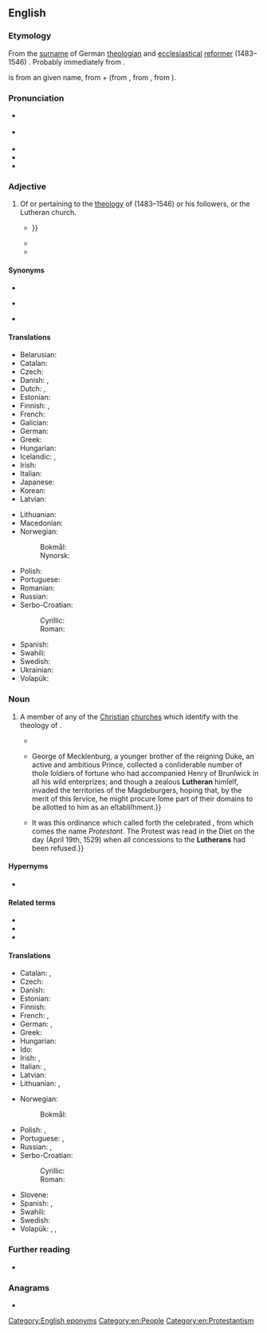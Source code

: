 {{also|lutheran}}
==English==
{{was wotd|2017|October|31}}

===Etymology===
From the [[surname]] of German [[theologian]] and [[ecclesiastical]] [[reformer]] {{w|Martin Luther}} (1483–1546) {{suffix|en||an}}. Probably immediately from {{der|en|RL.|Lutheranus}}.

{{m|en|Luther}} is from an {{etyl|goh|en}} given name, from {{m|goh|liut||people}} + {{m|goh|heri||army}} (from {{der|en|gem-pro|*harjaz||army; commander, warrior}}, from {{der|en|ine-pro|*kóryos||war; troops}}, from {{m|ine-pro|*ker-||army}}).

===Pronunciation===
* {{a|RP}} {{IPA|en|/ˈluːθəɹ(ə)n/|/ˈluːθɹ(ə)n/}}
* {{a|GA}} {{IPA|en|/ˈluθəɹən/|/ˈluθɹən/}}
* {{audio|en|en-us-Lutheran.ogg|Audio (GA)}}
* {{audio|en|en-au-Lutheran.ogg|Audio (AU)}}
* {{hyphenation|en|Lu|ther|an}}

===Adjective===
{{en-adj}}

# {{lb|en|Christianity}} Of or pertaining to the [[theology]] of {{w|Martin Luther}} (1483–1546) or his followers, or the Lutheran church.
#: {{ux|en|A '''Lutheran''' understanding of the [[Lord's Supper|Lord’s Supper]] is not the same as that of other denominations.}}
#* {{quote-book|en|author=D. Fulke [''i.e.'', {{w|William Fulke}}]|title=A Briefe Confutation, of a Popish Discourse: Lately Set Forth, and Presumptuously Dedicated to the Queenes Most Excellent Maiestie: By Iohn Howlet [pseudonym; {{w|Robert Persons}}], or Some Other Birde of the Night, vnder that Name. Contayning Certaine Reasons, why Papistes Refuse to Come to Church, which Reasons are here Inserted and Set Downe at Large, with Their Generall Answeres|location=London|publisher=Printed [by Thomas Dawson] for George Byshop|year=1581|section=folio 12, recto and verso|sectionurl=https://books.google.com/books?id=FutCAQAAMAAJ&pg=PA12-IA1|oclc=931154147|passage=[I]f when Luther firſt began to teach new doctrine, the catholiks at that time had not vouchſafed to giue him the [[hearing|hering]], but had auoided his prechings & [[privy|preuy]] couenticles, ther had not bin now in the worlde, either '''Lutheran''', Swinglian, Calueniſt, Puritan, Anabaptiſt, Trinetarie, Family of loue, Adamite, or the lyke: whereof now there are ſo many thouſands abroad, al ſpringing of that firſt ſecte, and troubling at this day the whole worlde, {{...}}}}
#* {{quote-journal|en|title=Extract of a Letter from the Rev. Mr. {{smallcaps|Gunther}}, Minister at Wodonoy Bujerack, in the Russian Government of Saratow, on the Wolga, in Asia, to the Rev. Dr. {{smallcaps|Burckhardt}}, London|magazine=[[w:Evangelical Magazine|The Evangelical Magazine]]|location=London|publisher=Printed by and for T. Chapman, No. 151 [[w:Fleet Street|Fleet-Street]]|month=August|year=1798|volume=VI|page=309|pageurl=https://books.google.com/books?id=5hMEAAAAQAAJ&pg=PA309|oclc=220733602|passage=On the borders of that river [the [[Volga]]] 104 colonies have ſettled, conſiſting of Germans, who emigrated to thoſe parts in the years of dearth and famine. Theſe colonies have already three Calviniſt, and four '''Lutheran''' ministers.}}
#* {{quote-book|en|author=Ringo Ringvee|chapter=Religion and Nation-building in Estonia: Some Perspectives on Secular Society|editors=Greg Simons and David Westerlund|title=Religion, Politics and Nation-building in Post-Communist Countries|series=Post-Soviet Politics|location=Farnham, Surrey; Burlington, Vt.|publisher={{w|Ashgate Publishing}}|year=2015|page=151|pageurl=https://books.google.com/books?id=LGrVBgAAQBAJ&pg=PA151|isbn=978-1-4724-4969-6|passage=[A] number of '''Lutheran''' priests were involved in the activities of the EHS [Estonian Heritage Society]. The EELC &#91;{{w|Estonian Evangelical Lutheran Church}}&#93; identified itself again as 'the people's church' and stressed the connection between the '''Lutheran''' Church and Estonian national identity, although the alleged connection with radical nationalism is an exaggeration.}}

====Synonyms====
* {{l|en|Evangelical Lutheran}}
* {{l|en|Lutheranist}} {{qualifier|uncommon}}
* {{l|en|Lutherist}} {{qualifier|one sense|uncommon}}

====Translations====
{{trans-top|pertaining to the theology of Martin Luther or his followers, or the Lutheran church}}
* Belarusian: {{t|be|лютэранскі|sc=Cyrl}}
* Catalan: {{t|ca|luterà}}
* Czech: {{t+|cs|luteránský}}
* Danish: {{t|da|lutheransk}}, {{t|da|luthersk}}
* Dutch: {{t|nl|lutheraans}}, {{t+|nl|luthers}}
* Estonian: {{t+|et|luterlik}}
* Finnish: {{t+|fi|luterilainen}}, {{t+|fi|evankelis-luterilainen}}
* French: {{t+|fr|luthérien}}
* Galician: {{t|gl|luterano|m}}
* German: {{t+|de|lutherisch}}
* Greek: {{t+|el|λουθηρανικός}}
* Hungarian: {{t+|hu|lutheránus}}
* Icelandic: {{t|is|lúterskur}}, {{t|is|lútherskur}}
* Irish: {{t|ga|Liútarach}}
* Italian: {{t+|it|luterano}}
* Japanese: {{t|ja|ルター派|alt=ルター派の|tr=Rutā-ha no}}
* Korean: {{t|ko|루터교회|alt=루터교회의|tr=Ruteo-gyohoe-ui}}
* Latvian: {{t|lv|luterisks}}
{{trans-mid}}
* Lithuanian: {{t|lt|liuteroniškas}}
* Macedonian: {{t|mk|лутерански|sc=Cyrl}}
* Norwegian:
*: Bokmål: {{t|nb|luthersk}}
*: Nynorsk: {{t|nn|luthersk}}
* Polish: {{t+|pl|luterański}}
* Portuguese: {{t+|pt|luterano}}
* Romanian: {{t+|ro|luteran}}
* Russian: {{t+|ru|лютеранский}}
* Serbo-Croatian:
*: Cyrillic: {{t|sh|лутѐра̄нскӣ|sc=Cyrl}}
*: Roman: {{t+|sh|lutèrānskī}}
* Spanish: {{t+|es|luterano}}
* Swahili: {{t|sw|Kilutheri}}
* Swedish: {{t+|sv|luthersk}}
* Ukrainian: {{t+|uk|лютера́нський|m}}
* Volapük: {{t|vo|luterik}}
{{trans-bottom}}

===Noun===
{{en-noun}}

# {{lb|en|Christianity}} A member of any of the [[Christian]] [[church]]es which identify with the theology of {{w|Martin Luther}}.
#: {{ux|en|The split between the '''Lutherans''' and the Roman Catholics began with the [[w:Diet of Worms#Edict of Worms|Edict of Worms]] in 1521.}}
#* {{quote-book|en|author=William Rainolds [''i.e.'', [[w:William Reynolds (theologian)|William Reynolds]]]|chapter=VVherein is Refelled{{sic|Repelled?}} M. VV. Ansvvere to Certaine Places of S[aint] [[w:John Chrysostom|Chrysostome]] Touching the Real Presence and Sacrifice|title=A Refvtation of Svndry Reprehensions, Cavils, and False Sleightes, by which M. [[w:William Whitaker (theologian)|[William] Whitaker]] Laboureth to Deface the Late English Translation and Catholike Annotations of the New Testament, and the Booke of Discouery of Heretical Corruptions|location=Paris|publisher=[s.n.]|year=1583|pages=222–223|pageurl=https://books.google.com/books?id=g9M7AAAAcAAJ&pg=PA223|oclc=8433986|passage=[I]f you had bene but ſo conuerſante in Caluine &#91;{{w|John Calvin}}&#93; as your profeſsion requireth, you could not ſo far haue bene ouerſeene in this eaſie diſtinction knowen to Catholike, '''Lutheran''' and [[Zwinglian|Zuinglian]], although when Caluine wrote thus, perhaps he was more then halfe a '''Lutheran''', and not ſo far gone in [[Zwinglianism|Zuinglianiſme]] as after.}}
#* {{quote-book|en|author=William Robertson|authorlink=William Robertson (historian)|chapter=The Siege of Magdeburg [marginal note]|title=The History of the Reign of the [[w:Charles V, Holy Roman Emperor|Emperor Charles V]]|edition=new|location=London|publisher=Printed for [[w:William Strahan (publisher)|W[illiam] Strahan]]; [[w:Thomas Cadell (publisher)|T[homas] Cadell]], in the [[w:Strand, London|Strand]]; Edinburgh: J. Balfour|year=1772|volume=IV|section=book X|page=40|pageurl=https://books.google.com/books?id=BrfBqGHLzVQC&pg=PA40|oclc=969042486|passage={{...}} George of Mecklenburg, a younger brother of the reigning Duke, an active and ambitious Prince, collected a conſiderable number of thoſe ſoldiers of fortune who had accompanied Henry of Brunſwick in all his wild enterprizes; and though a zealous '''Lutheran''' himſelf, invaded the territories of the Magdeburgers, hoping that, by the merit of this ſervice, he might procure ſome part of their domains to be allotted to him as an eſtabliſhment.}}
#* {{quote-book|en|author=Thomas M[artin] Lindsay|authorlink=Thomas Martin Lindsay|chapter=From the Diet of Speyer, 1526, to the Religious Peace of Augsburg, 1555|title=A History of the Reformation|series=International Theological Library|location=New York, N.Y.|publisher={{w|Charles Scribner's Sons}}|year=1906|volume=I (The Reformation in Germany from Its Beginning to the Religious Peace of Augsburg)|pages=345–346|pageurl=https://archive.org/stream/historyofreformat190600lind#page/345/mode/1up/|oclc=3960339|passage=At this memorable [[w:Diet of Speyer (1529)|Diet of Speyer]] (1529), a compact Roman Catholic majority faced a weak Lutheran minority. The Emperor, through his commissioners, declared at the outset that he abolished, "by his imperial and absolute authority (''Machtvollkommenheit'')," the clause in the ordinance of 1526 on which the '''Lutherans''' had relied when they founded their territorial Churches; it had been the cause, he said, "of much ill counsel and misundestanding." {{...}} It was this ordinance which called forth the celebrated {{smallcaps|Protest}}, from which comes the name ''Protestant''. The Protest was read in the Diet on the day (April 19th, 1529) when all concessions to the '''Lutherans''' had been refused.}}

====Hypernyms====
* {{l|en|Protestant}}

====Related terms====
* {{l|en|Lutheranism}}
* {{l|en|Lutheranist}}
* {{l|en|Lutherist}}

====Translations====
{{trans-top|member of any Christian church identifying with the theology of Martin Luther}}
* Catalan: {{t|ca|luterà|m}}, {{t|ca|luterana|f}}
* Czech: {{t|cs|luterán|m}}
* Danish: {{t|da|lutheraner|c}}
* Estonian: {{t|et|luterlane}}
* Finnish: {{t+|fi|luterilainen}}
* French: {{t+|fr|luthérien|m}}, {{t+|fr|luthérienne|f}}
* German: {{t|de|Lutheraner|m}}, {{t|de|Lutheranerin|f}}
* Greek: {{t+|el|λουθηρανός|m}}
* Hungarian: {{t+|hu|lutheránus}}
* Ido: {{t+|io|Luterano}}
* Irish: {{t|ga|Liútarach|m}}, {{t|ga|Clann Liútair|f}} {{qualifier|collective}}
* Italian: {{t+|it|luterano|m}}, {{t+|it|luterana|f}}
* Latvian: {{t|lv|luterānis|m}}
* Lithuanian: {{t+|lt|liuteronas|m}}, {{t+|lt|liuteronė|f}}
{{trans-mid}}
* Norwegian:
*: Bokmål: {{t+|nb|lutheraner|m}}
* Polish: {{t+|pl|luteranin|m}}, {{t+|pl|luteranka|f}}
* Portuguese: {{t+|pt|luterano|m}}, {{t|pt|luterana|f}}
* Russian: {{t+|ru|лютера́нин|m}}, {{t+|ru|лютера́нка|f}}
* Serbo-Croatian:
*: Cyrillic: {{t|sh|лутѐра̄н|m|sc=Cyrl}}
*: Roman: {{t+|sh|lutèrān|m}}
* Slovene: {{t+|sl|luteranec}}
* Spanish: {{t+|es|luterano|m}}, {{t+|es|luterana|f}}
* Swahili: {{t|sw|Mlutheri}}
* Swedish: {{t+|sv|lutheran}}
* Volapük: {{t|vo|luteran|m|f}}, {{t|vo|hiluteran|m}}, {{t|vo|jiluteran|f}}
{{trans-bottom}}

===Further reading===
* {{pedia|Lutheranism}}

===Anagrams===
* {{anagrams|en|a=aehlnrtu|unhalter}}

[[Category:English eponyms]]
[[Category:en:People]]
[[Category:en:Protestantism]]